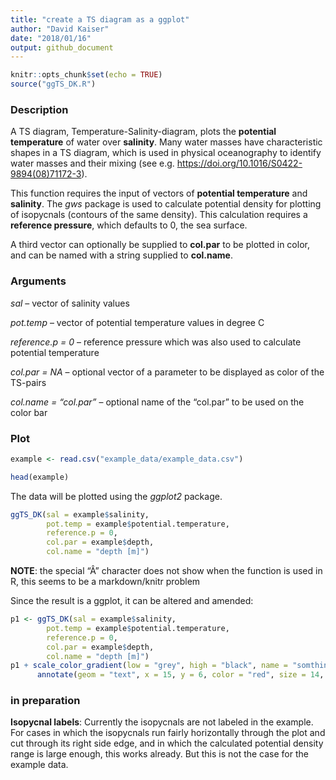 ```yaml
---
title: "create a TS diagram as a ggplot"
author: "David Kaiser"
date: "2018/01/16"
output: github_document
---
```


```r
knitr::opts_chunk$set(echo = TRUE)
source("ggTS_DK.R")
```

### Description

A TS diagram, Temperature-Salinity-diagram, plots the **potential temperature** of water over **salinity**. Many water masses have characteristic shapes in a TS diagram, which is used in physical oceanography to identify water masses and their mixing (see e.g. <https://doi.org/10.1016/S0422-9894(08)71172-3>).

This function requires the input of vectors of **potential temperature** and **salinity**. The *gws* package is used to calculate potential density for plotting of isopycnals (contours of the same density). This calculation requires a **reference pressure**, which defaults to 0, the sea surface.

A third vector can optionally be supplied to **col.par** to be plotted in color, and can be named with a string supplied to **col.name**.

### Arguments

  *sal* -- vector of salinity values
  
  *pot.temp* -- vector of potential temperature values in degree C
  
  *reference.p = 0* -- reference pressure which was also used to calculate potential temperature
  
  *col.par = NA* -- optional vector of a parameter to be displayed as color of the TS-pairs
  
  *col.name = "col.par"* -- optional name of the "col.par" to be used on the color bar

### Plot

```r
example <- read.csv("example_data/example_data.csv")

head(example)
```

The data will be plotted using the *ggplot2* package.

```r
ggTS_DK(sal = example$salinity, 
        pot.temp = example$potential.temperature, 
        reference.p = 0,
        col.par = example$depth, 
        col.name = "depth [m]")
```

**NOTE**: the special "Â" character does not show when the function is used in R, this seems to be a markdown/knitr problem

Since the result is a ggplot, it can be altered and amended:
```r
p1 <- ggTS_DK(sal = example$salinity, 
        pot.temp = example$potential.temperature, 
        reference.p = 0,
        col.par = example$depth, 
        col.name = "depth [m]")
p1 + scale_color_gradient(low = "grey", high = "black", name = "somthing\nelse") +
      annotate(geom = "text", x = 15, y = 6, color = "red", size = 14, label = "ADD\nSTUFF")

```

### in preparation

**Isopycnal labels**: Currently the isopycnals are not labeled in the example. For cases in which the isopycnals run fairly horizontally through the plot and cut through its right side edge, and in which the calculated potential density range is large enough, this works already. But this is not the case for the example data.
